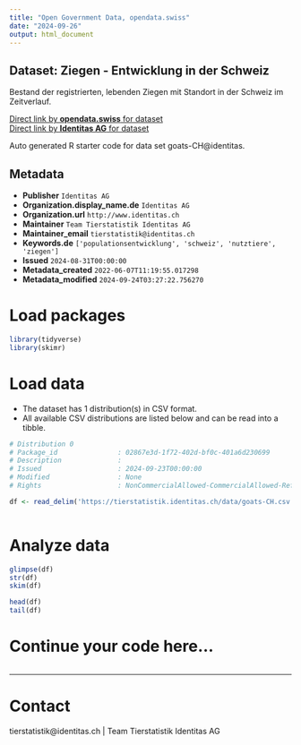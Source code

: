 ```yaml
---
title: "Open Government Data, opendata.swiss"
date: "2024-09-26"
output: html_document
---
```


## Dataset: Ziegen - Entwicklung in der Schweiz

Bestand der registrierten, lebenden Ziegen mit Standort in der Schweiz im Zeitverlauf. 

[Direct link by **opendata.swiss** for dataset](https://opendata.swiss/de/dataset/ziegen-entwicklung-in-der-schweiz)<br>
[Direct link by **Identitas AG** for dataset](https://tierstatistik.identitas.ch/)

Auto generated R starter code for data set goats-CH@identitas.

## Metadata

- **Publisher** `Identitas AG`
- **Organization.display_name.de** `Identitas AG`
- **Organization.url** `http://www.identitas.ch`
- **Maintainer** `Team Tierstatistik Identitas AG`
- **Maintainer_email** `tierstatistik@identitas.ch`
- **Keywords.de** `['populationsentwicklung', 'schweiz', 'nutztiere', 'ziegen']`
- **Issued** `2024-08-31T00:00:00`
- **Metadata_created** `2022-06-07T11:19:55.017298`
- **Metadata_modified** `2024-09-24T03:27:22.756270`


# Load packages

```r

library(tidyverse)
library(skimr)

```

# Load data

-   The dataset has 1 distribution(s) in CSV format.
-   All available CSV distributions are listed below and can be read into a tibble.

```r

# Distribution 0
# Package_id               : 02867e3d-1f72-402d-bf0c-401a6d230699
# Description              : 
# Issued                   : 2024-09-23T00:00:00
# Modified                 : None
# Rights                   : NonCommercialAllowed-CommercialAllowed-ReferenceRequired

df <- read_delim('https://tierstatistik.identitas.ch/data/goats-CH.csv')



```

# Analyze data

```r

glimpse(df)
str(df)
skim(df)

head(df)
tail(df)

```

# Continue your code here...

```r

```

------------------------------------------------------------------------

# Contact

tierstatistik@identitas.ch | Team Tierstatistik Identitas AG
